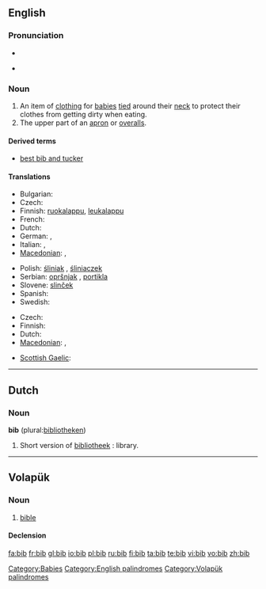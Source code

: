 ==English==

===Pronunciation===
* {{audio|en-us-bib.ogg|Audio (US)}}

* {{rhymes|ɪb}}

===Noun===
{{en-noun}}

# An item of [[clothing]] for [[baby|babies]] [[tie]]d around their [[neck]] to protect their clothes from getting dirty when eating.
# The upper part of an [[apron]] or [[overalls]].

====Derived terms====
* [[best bib and tucker]]

====Translations====
{{trans-top|item of clothing for babies}}
* Bulgarian: {{t|bg|лигавче}}
* Czech: {{t-|cs|bryndák|m}}
* Finnish: [[ruokalappu]], [[leukalappu]]
* French: {{t+|fr|bavoir|m}}
* Dutch: {{t+|nl|slabbetje}}
* German: {{t+|de|Lätzchen|n}}, {{t+|de|Latz|m}}
* Italian: {{t-|it|bavaglino|m}}, {{t-|it|bavaglio|m}}
* [[Macedonian]]: {{t|mk|лигавче|n|tr=lígavče}},  {{t|mk|портикла|f|tr=pórtikla}}
{{trans-mid}}
* Polish: [[śliniak]] {{m}}, [[śliniaczek]] {{m}}
* Serbian: [[opršnjak]] {{m}}, [[portikla]] {{f}}
* Slovene: [[slinček]] {{m}}
* Spanish: {{t+|es|babero|m}}
* Swedish: {{t+|sv|haklapp|c}}
{{trans-bottom}}

{{trans-top|upper part of an apron or overalls}}
* Czech: {{t-|cs|lacl|m}}
* Finnish: {{t|fi|rintalappu}}
* Dutch: {{t|nl|borstje, salopette}}
* [[Macedonian]]: {{t|mk|лигавче|n|tr=lígavče}},  {{t|mk|портикла|f|tr=pórtikla}}
{{trans-mid}}
* [[Scottish Gaelic]]: {{t-|gd|biob|m|xs=Scottish Gaelic}}
{{trans-bottom}}

[[Category:Babies]]
[[Category:English palindromes]]

----

==Dutch==

===Noun===
'''bib''' (plural:[[bibliotheken]])

# Short version of [[bibliotheek]] : library.

----

==Volapük==

===Noun===
{{infl|vo|noun}}

# [[bible]]

====Declension====
{{vo-decl-noun}}

[[Category:Volapük palindromes]]

[[fa:bib]]
[[fr:bib]]
[[gl:bib]]
[[io:bib]]
[[pl:bib]]
[[ru:bib]]
[[fi:bib]]
[[ta:bib]]
[[te:bib]]
[[vi:bib]]
[[vo:bib]]
[[zh:bib]]